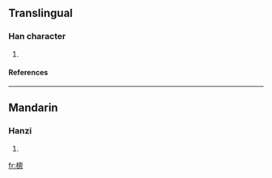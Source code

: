 ==Translingual==
===Han character===
{{Han char|rn=75|rad=木|as=11|sn=15|four=|canj=木竹田心 (DHWP)}}
# {{defn|Han|sort=木11}}
====References====
{{Han ref|kx=0551.181|dkj=49179|hdz=21281.020|uh=6A2C|ud=27180}}

----
==Mandarin==
===Hanzi===
{{cmn-hanzi|pin=[[cōng]] ([[cong1]])|wg=ts'ung<sup>1</sup>}}
# {{defn|Mandarin}}

[[fr:樬]]